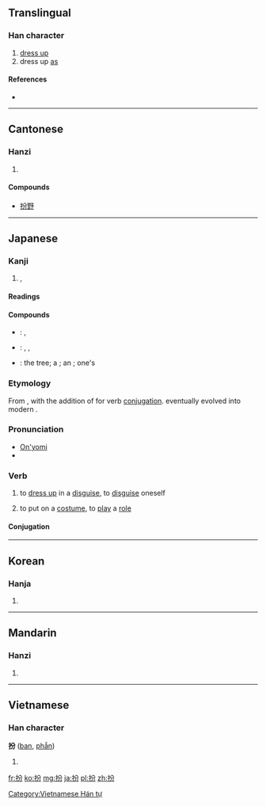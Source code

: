 ==Translingual==

===Han character===
{{Han char|rn=64|rad=手|as=4|sn=7|four=5802<sub>7</sub>|canj=手金尸竹 (QCSH)|ids=⿰[[扌]]⿱[[八]][[刀]]}}

# [[dress up]]
# dress up [[as]]

====References====
* {{Han ref|kx=0418.200|dkj=11829|dj=0765.170|hdz=31840.080|uh=626E|ud=25198|bh=A7EA|bd=42986}}

----

==Cantonese==

===Hanzi===
{{yue-hanzi|jyut=[[baan3]], [[baan6]]|y=baan3, baan6}}

# {{defn|lang=yue|sort=手04}}

====Compounds====
* [[扮野]]

----

==Japanese==

===Kanji===
{{ja-kanji|grade=|rs=手04}}

# {{l|en|dress up|dress-up}}, {{l|en|disguise}}

====Readings====
{{ja-readings
|goon=(''rare'') [[へん]] (hen)
|kanon=(''rare'') [[はん]] (han)
|on=[[ふん]] (fun)
|kun=(''rare'') [[よそおう|よそお.う]] ({{l|ja|扮う}}, yosoo.u)
}}

====Compounds====
{{der-top|Compounds}}
* {{l|ja|扮飾|tr={{l|ja|ふんしょく}}, ''{{l|ja|sc=Latn|funshoku}}''}}: {{l|en|makeup}}, {{l|en|put on|putting on}} {{l|en|cosmetics}}
* {{l|ja|扮装|tr={{l|ja|ふんそう}}, ''{{l|ja|sc=Latn|funsō}}''}}: {{l|en|makeup}}, {{l|en|disguise}}, {{l|en|costume}}
* {{l|ja|扮楡|tr={{l|ja|ふんゆ}}, ''{{l|ja|sc=Latn|fun'yu}}''}}: the {{l|en|elm}} tree; a {{l|en|shrine}}; an {{l|en|imperial}} {{l|en|palace}}; one's {{l|en|hometown}}
{{bottom}}

===Etymology===
From {{etyl|ltc|ja|sort=ふん}}, with the addition of {{etyl|ojp|ja|sort=ふん}} {{term|lang=ja|す|tr=su}} for verb [[conjugation]].  {{term|lang=ja|す|tr=su}} eventually evolved into modern {{etyl|ja|-}} {{term|lang=ja|する|tr=suru}}.

===Pronunciation===
* [[音読み|On'yomi]]
* {{IPA|lang=ja|[ɸɯ̃ᵝɴ]}}

===Verb===
{{ja-verb-suru|k|hira=ふん|rom=fun|trans=intransitive}}

# to [[dress up]] in a [[disguise]], to [[disguise]] oneself
#: {{usex|lang=ja|老人に'''扮して'''警察を逃げた。|tr=ろうじんに'''ふんして'''けいさつをにげた。<br/>''Rōjin ni '''fun shite''' keisatsu o nigeta.''|t=He '''dressed up''' as / '''disguised himself''' as an old man and escaped from the police.}}
# to put on a [[costume]], to [[play]] a [[role]]
#: {{usex|lang=ja|去年ハムレットに'''扮しました'''。|tr=きょねんハムレットに'''ふんしました'''。<br/>''Kyonen Hamuretto ni '''fun shimashita'''.''|t=Last year I '''played''' / '''took the role of''' Hamlet.}}

====Conjugation====
{{ja-suru|扮|ふん|fun}}

----

==Korean==

===Hanja===
{{ko-hanja|hangeul=[[분]], [[반]]|eumhun=|rv=bun, ban|mr=pun, pan|y=pun, pan}}

# {{defn|lang=ko|sort=手04}}

----

==Mandarin==

===Hanzi===
{{cmn-hanzi|pin=[[bàn]] ([[ban4]])|wg=pan<sup>4</sup>}}

# {{defn|lang=cmn|sort=手04}}

----

==Vietnamese==

===Han character===
'''扮''' ([[ban]], [[phẫn]])

# {{defn|lang=vi}}

[[Category:Vietnamese Hán tự]]

[[fr:扮]]
[[ko:扮]]
[[mg:扮]]
[[ja:扮]]
[[pl:扮]]
[[zh:扮]]